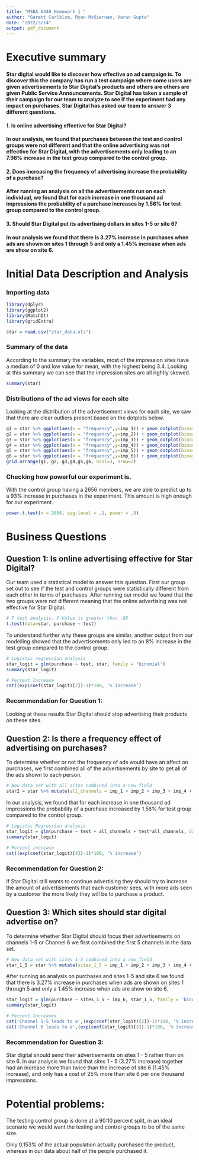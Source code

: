 ---
title: "MSBA 6440 Homework 1 "
author: "Garett Carlblom, Ryan McKiernan, Varun Gupta"
date: "2022/3/14"
output: pdf_document
---

# Executive summary
#### Star digital would like to discover how effective an ad campaign is. To discover this the company has run a test campaign where some users are given advertisements to Star Digital's products and others are others are given Public Service Announcements. Star Digital has taken a sample of their campaign for our team to analyze to see if the experiment had any impact on purchases. Star Digital has asked our team to answer 3 different questions. 
####  1. Is online advertising effective for Star Digital? 
####  In our analysis, we found that purchases between the test and control groups were not different and that the online advertising was not effective for Star Digital, with the advertisements only leading to an 7.98% increase in the test group compared to the control group. 
####  2. Does increasing the frequency of advertising increase the probability of a purchase? 
####  After running an analysis on all the advertisements run on each individual, we found that for each increase in one thousand ad impressions the probability of a purchase increases by 1.56% for test group compared to the control group. 
####  3. Should Star Digital put its advertising dollars in sites 1-5 or site 6? 
####  In our analysis we found that there is 3.27% increase in purchases when ads are shown on sites 1 through 5 and only a 1.45% increase when ads are show on site 6.



# Initial Data Description and Analysis

### Importing data
```{r message = FALSE, warning = FALSE}
library(dplyr)
library(ggplot2)
library(MatchIt)
library(gridExtra)

star = read.csv("star_data.xls")
```


### Summary of the data
According to the summary the variables, most of the impression sites have a median of 0 and low value for mean, with the highest being 3.4. Looking at this summary we can see that the impression sites are all rightly skewed. 
```{r message = FALSE, warning = FALSE}
summary(star)
```


### Distributions of the ad views for each site
Looking at the distribution of the advertisement views for each site, we saw that there are clear outliers present based on the dotplots below.  
```{r message = FALSE, warning = FALSE}
g1 = star %>% ggplot(aes(x = "frequency",y=imp_1)) + geom_dotplot(binaxis='y',stackdir='center', binwidth = 1) + labs(title="Ad Views for Site 1", x=" Frequency", y="Number of Ads")
g2 = star %>% ggplot(aes(x = "frequency",y=imp_2)) + geom_dotplot(binaxis='y',stackdir='center', binwidth = 1) + labs(title="Ad Views for Site 2", x=" Frequency", y="Number of Ads")
g3 = star %>% ggplot(aes(x = "frequency",y=imp_3)) + geom_dotplot(binaxis='y',stackdir='center', binwidth = 1) + labs(title="Ad Views for Site 3", x=" Frequency", y="Number of Ads")
g4 = star %>% ggplot(aes(x = "frequency",y=imp_4)) + geom_dotplot(binaxis='y',stackdir='center', binwidth = 1) + labs(title="Ad Views for Site 4", x=" Frequency", y="Number of Ads")
g5 = star %>% ggplot(aes(x = "frequency",y=imp_5)) + geom_dotplot(binaxis='y',stackdir='center', binwidth = 1) + labs(title="Ad Views for Site 5", x=" Frequency", y="Number of Ads")
g6 = star %>% ggplot(aes(x = "frequency",y=imp_6)) + geom_dotplot(binaxis='y',stackdir='center', binwidth = 1) + labs(title="Ad Views for Site 5", x=" Frequency", y="Number of Ads")
grid.arrange(g1, g2, g3,g4,g5,g6, ncol=3, nrow=2)
```



### Checking how powerful our experiment is.
With the control group having a 2656 members, we are able to predict up to a 93% increase in purchases in the experiment. This amount is high enough for our experiment.
```{r message = FALSE, warning = FALSE}
power.t.test(n = 2656, sig.level = .1, power = .8)
```


# Business Questions

## Question 1: Is online advertising effective for Star Digital?
Our team used a statistical model to answer this question. First our group set out to see if the test and control groups were statistically different from each other in terms of purchases. After running our model we found that the two groups were not different meaning that the online advertising was not effective for Star Digital.
```{r message = FALSE, warning = FALSE}
# T test analysis. P-Value is greater than .05
t.test(data=star, purchase ~ test)
```

To understand further why these groups are similar, another output from our modelling showed that the advertisements only led to an 8% increase in the test group compared to the control group. 
```{r message = FALSE, warning = FALSE}
# Logistic regression analysis 
star_logit = glm(purchase ~ test, star, family = 'binomial')
summary(star_logit)

# Percent Increase 
cat((exp(coef(star_logit)[2])-1)*100, '% increase')
```

### Recommendation for Question 1:
Looking at these results Star Digital should stop advertising their products on these sites. 




## Question 2: Is there a frequency effect of advertising on purchases?

To determine whether or not the frequency of ads would have an affect on purchases, we first combined all of the advertisements by site to get all of the ads shown to each person. 
```{r message = FALSE, warning = FALSE}
# New data set with all sites combined into a new field
star2 = star %>% mutate(all_channels = imp_1 + imp_2 + imp_3 + imp_4 + imp_5 + imp_6)
```


In our analysis, we found that for each increase in one thousand ad impressions the probability of a purchase increased by 1.56% for test group compared to the control group.
```{r message = FALSE, warning = FALSE}
# Logistic Regression analysis
star_logit = glm(purchase ~ test + all_channels + test*all_channels, data=star2, family = 'binomial')
summary(star_logit)

# Percent increase
cat((exp(coef(star_logit)[4])-1)*100, '% increase')
```

### Recommendation for Question 2:
If Star Digital still wants to continue advertising they should try to increase the amount of advertisements that each customer sees, with more ads seen by a customer the more likely they will be to purchase a product. 


## Question 3: Which sites should star digital advertise on?

To determine whether Star Digital should focus their advertisements on channels 1-5 or Channel 6 we first combined the first 5 channels in the data set. 
```{r message = FALSE, warning = FALSE}
# New data set with sites 1-5 combined into a new field
star_1_5 = star %>% mutate(sites_1_5 = imp_1 + imp_2 + imp_3 + imp_4 + imp_5)
```

After running an analysis on purchases and sites 1-5 and site 6 we found that there is 3.27% increase in purchases when ads are shown on sites 1 through 5 and only a 1.45% increase when ads are show on site 6.
```{r message = FALSE, warning = FALSE}
star_logit = glm(purchase ~ sites_1_5 + imp_6, star_1_5, family = 'binomial')
summary(star_logit)

# Percent Increases
cat('Channel 1-5 leads to a',(exp(coef(star_logit)[2])-1)*100, '% increase','\n')
cat('Channel 6 leads to a',(exp(coef(star_logit)[3])-1)*100, '% increase')
```


### Recommendation for Question 3:
Star digital should send their advertisements on sites 1 - 5 rather than on site 6. In our analysis we found that sites 1 - 5 (3.27% increase) together had an increase more than twice than the increase of site 6 (1.45% increase), and only has a cost of 25% more than site 6 per one thousand impressions.



# Potential problems:
The testing control group is done at a 90:10 percent split, in an ideal scenario we would want the testing and control groups to be of the same size. 

Only 0.153% of the actual population actually purchased the product, whereas in our data about half of the people purchased it. 






